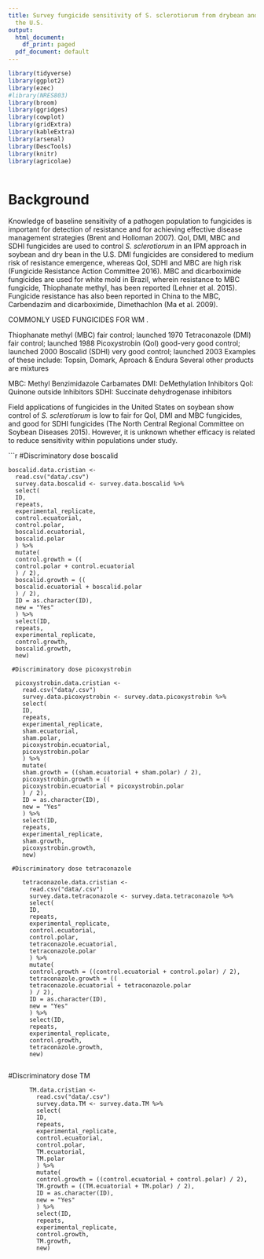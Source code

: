 ```yaml
---
title: Survey fungicide sensitivity of S. sclerotiorum from drybean and soybean from
  the U.S.
output:
  html_document:
    df_print: paged
  pdf_document: default
---
```


 

```r
library(tidyverse)
library(ggplot2)
library(ezec)
#library(NRES803)
library(broom)
library(ggridges)
library(cowplot)
library(gridExtra)
library(kableExtra)
library(arsenal)
library(DescTools)
library(knitr)
library(agricolae)



```

#  Background   

Knowledge of baseline sensitivity of a pathogen population to fungicides is important for detection of resistance and for achieving effective disease management strategies (Brent and Holloman 2007). QoI, DMI, MBC and SDHI fungicides are used to control _S. sclerotiorum_ in an IPM approach in soybean and dry bean in the U.S. DMI fungicides are considered to medium risk of resistance emergence, whereas QoI, SDHI and MBC are high risk (Fungicide Resistance Action Committee 2016). MBC and dicarboximide fungicides are used for white mold in Brazil, wherein resistance to MBC fungicide, Thiophanate methyl, has been reported (Lehner et al. 2015). Fungicide resistance has also been reported in China to the MBC, Carbendazim and dicarboximide, Dimethachlon (Ma et al. 2009).

COMMONLY USED FUNGICIDES FOR WM .

Thiophanate methyl (MBC) fair control; launched 1970
Tetraconazole (DMI)  fair control; launched 1988
Picoxystrobin (QoI) good-very good control; launched 2000
Boscalid (SDHI) very good control; launched 2003
Examples of these include: Topsin, Domark, Aproach & Endura
Several other products are mixtures

MBC: Methyl Benzimidazole Carbamates 
DMI: DeMethylation Inhibitors 
QoI: Quinone outside Inhibitors 
SDHI: Succinate dehydrogenase inhibitors 

Field applications of fungicides in the United States on soybean show control of _S. sclerotiorum_ is low to fair for QoI, DMI and MBC fungicides, and good for SDHI fungicides (The North Central Regional Committee on Soybean Diseases 2015). However, it is unknown whether efficacy is related to reduce sensitivity within populations under study. 



```r
  #Discriminatory dose boscalid
   
    boscalid.data.cristian <-
      read.csv("data/.csv")
      survey.data.boscalid <- survey.data.boscalid %>%
      select(
      ID,
      repeats,
      experimental_replicate,
      control.ecuatorial,
      control.polar,
      boscalid.ecuatorial,
      boscalid.polar
      ) %>%
      mutate(
      control.growth = ((
      control.polar + control.ecuatorial
      ) / 2),
      boscalid.growth = ((
      boscalid.ecuatorial + boscalid.polar
      ) / 2),
      ID = as.character(ID),
      new = "Yes"
      ) %>%
      select(ID,
      repeats,
      experimental_replicate,
      control.growth,
      boscalid.growth,
      new)
  
     #Discriminatory dose picoxystrobin
   
      picoxystrobin.data.cristian <-
        read.csv("data/.csv")
        survey.data.picoxystrobin <- survey.data.picoxystrobin %>%
        select(
        ID,
        repeats,
        experimental_replicate,
        sham.ecuatorial,
        sham.polar,
        picoxystrobin.ecuatorial,
        picoxystrobin.polar
        ) %>%
        mutate(
        sham.growth = ((sham.ecuatorial + sham.polar) / 2),
        picoxystrobin.growth = ((
        picoxystrobin.ecuatorial + picoxystrobin.polar
        ) / 2),
        ID = as.character(ID),
        new = "Yes"
        ) %>%
        select(ID,
        repeats,
        experimental_replicate,
        sham.growth,
        picoxystrobin.growth,
        new)
        
     #Discriminatory dose tetraconazole
   
        tetraconazole.data.cristian <-
          read.csv("data/.csv")
          survey.data.tetraconazole <- survey.data.tetraconazole %>%
          select(
          ID,
          repeats,
          experimental_replicate,
          control.ecuatorial,
          control.polar,
          tetraconazole.ecuatorial,
          tetraconazole.polar
          ) %>%
          mutate(
          control.growth = ((control.ecuatorial + control.polar) / 2),
          tetraconazole.growth = ((
          tetraconazole.ecuatorial + tetraconazole.polar
          ) / 2),
          ID = as.character(ID),
          new = "Yes"
          ) %>%
          select(ID,
          repeats,
          experimental_replicate,
          control.growth,
          tetraconazole.growth,
          new)
          
#Discriminatory dose TM
             
          TM.data.cristian <-
            read.csv("data/.csv")
            survey.data.TM <- survey.data.TM %>%
            select(
            ID,
            repeats,
            experimental_replicate,
            control.ecuatorial,
            control.polar,
            TM.ecuatorial,
            TM.polar
            ) %>%
            mutate(
            control.growth = ((control.ecuatorial + control.polar) / 2),
            TM.growth = ((TM.ecuatorial + TM.polar) / 2),
            ID = as.character(ID),
            new = "Yes"
            ) %>%
            select(ID,
            repeats,
            experimental_replicate,
            control.growth,
            TM.growth,
            new)
        
            
